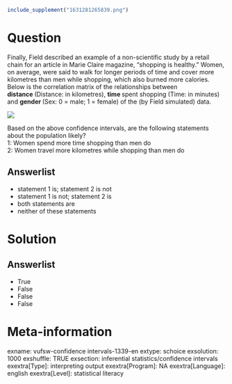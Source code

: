 ```r
include_supplement("1631281265839.png")
```

Question
========
Finally, Field described an example of a non-scientific study by a
retail chain for an article in Marie Claire magazine, "shopping is
healthy." Women, on average, were said to walk for longer periods of
time and cover more kilometres than men while shopping, which also
burned more calories. Below is the correlation matrix of the
relationships between **distance **(Distance: in kilometres),
**time **spent shopping (Time: in minutes) and **gender **(Sex: 0 =
male; 1 = female) of the (by Field simulated) data.  
  
![](1631281265839.png)
  
  
Based on the above confidence intervals, are the following statements
about the population likely?  
1: Women spend more time shopping than men do  
2: Women travel more kilometres while shopping than men do

Answerlist
----------
* statement 1 is; statement 2 is not
* statement 1 is not; statement 2 is
* both statements are
* neither of these statements

Solution
========










Answerlist
----------
* True
* False
* False
* False

Meta-information
================
exname: vufsw-confidence intervals-1339-en
extype: schoice
exsolution: 1000
exshuffle: TRUE
exsection: inferential statistics/confidence intervals
exextra[Type]: interpreting output
exextra[Program]: NA
exextra[Language]: english
exextra[Level]: statistical literacy

